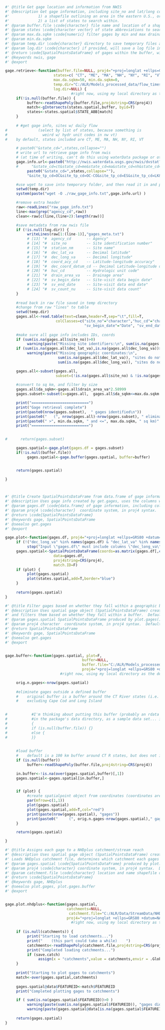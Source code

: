 

```r
#' @title Get gage location and information from NWIS
#' @description Get gage information, including site_no and lat/long coordinates from NWIS, by specifying either 
#'             1) a shapefile outlining an area in the eastern U.S., or 
#'             2) a list of states to search within.
#' @param buffer.file \code{character} file name and location of a shapefile (polygon) that outlines area to find gages within 
#' @param states \code{character vector} of state abbreviations to search within.  This will only be used if buffer.file is not provided.
#' @param max.da.sqkm \code{numeric} filter gages by min and max drainage area
#' @param min.da.sqkm
#' @param temp.dir \code{character} directory to save temporary files and gage retrieval logs/metadata
#' @param log.dir \code{character} if provided, will save a log file into the specified directory
#' @return \code{SpatialPointsDataFrame} of gages within the buffer, with gage info from NWIS
#' @keywords nwis, gage
#' @export

gage.retrieve<-function(buffer.file=NULL, proj4="+proj=longlat +ellps=GRS80 +datum=NAD83 +no_defs",
                      states=c( "CT", "ME", "MA", "NH", "NY", "RI", "VT"), 
                      max.da.sqkm=50, min.da.sqkm=0, 
                      temp.dir="C:/ALR/Models_processed_data/flow_timeseries", 
                      log.dir=NULL) {     
                              #right now, using my local directory as the defaults.  this is bad, will replace later, etc.
     if(!is.null(buffer.file)) {
          buffer<-readShapePoly(buffer.file,proj4string=CRS(proj4))
          match<-gIntersects(states.spatial,buffer, byid=T)
          states<-states.spatial$STATE_ABB[match]
     }
     
     # #get gage info, sites w/ daily flow
#              (select by list of states, because something is 
#                weird w/ hydr unit codes in nw vt)
#    by default, states included are CT, ME, MA, NH, NY, RI, VT

     # paste0("&state_cd=",states,collapse="")
     # write url to retrieve gage info from nwis 
     # (at time of writing, can't do this using waterData package or other webservices I know of, so we're creating/using a url)
     gage.info.url<-paste0("http://nwis.waterdata.usgs.gov/nwis/dvstat?referred_module=sw",
     #      "&state_cd=ct&state_cd=me&state_cd=ma&state_cd=nh&state_cd=ny&state_cd=ri&state_cd=vt",
          paste0("&state_cd=",states,collapse=""),
          "&site_tp_cd=OC&site_tp_cd=OC-CO&site_tp_cd=ES&site_tp_cd=LK&site_tp_cd=ST&site_tp_cd=ST-CA&site_tp_cd=ST-DCH&site_tp_cd=ST-TS&index_pmcode_00060=1&group_key=NONE&format=sitefile_output&sitefile_output_format=rdb&column_name=agency_cd&column_name=site_no&column_name=station_nm&column_name=dec_lat_va&column_name=dec_long_va&column_name=dec_coord_datum_cd&column_name=huc_cd&column_name=drain_area_va&column_name=sv_begin_date&column_name=sv_end_date&column_name=sv_count_nu&list_of_search_criteria=state_cd%2Csite_tp_cd%2Crealtime_parameter_selection")

     #use wget to save into temporary folder, and then read it in and parse.  probably there's a better way to do this, but this works for now.  
     setwd(temp.dir)
     system(paste("wget -O ./raw_gage_info.txt",gage.info.url) )

     #remove extra header 
     raw<-readLines("raw_gage_info.txt")
     line<-max(grep("agency_cd",raw))
     clean<-raw[c(line,(line+2):length(raw))]

     #save metadata from raw nwis file 
     if (!is.null(log.dir)) {          
          writeLines(raw[1:(line-1)],"gages_meta.txt")
          # [13] "#  agency_cd       -- Agency"                                              
          # [14] "#  site_no         -- Site identification number"                          
          # [15] "#  station_nm      -- Site name"                                           
          # [16] "#  dec_lat_va      -- Decimal latitude"                                    
          # [17] "#  dec_long_va     -- Decimal longitude"                                   
          # [18] "#  coord_acy_cd    -- Latitude-longitude accuracy"                         
          # [19] "#  dec_coord_datum_cd -- Decimal Latitude-longitude datum"                 
          # [20] "#  huc_cd          -- Hydrologic unit code"                                
          # [21] "#  drain_area_va   -- Drainage area"                                       
          # [22] "#  sv_begin_date   -- Site-visit data begin date"                          
          # [23] "#  sv_end_date     -- Site-visit data end date"                            
          # [24] "#  sv_count_nu     -- Site-visit data count"
     }
     
     #read back in raw file saved in temp directory
     #change from raw "lines" to table
     setwd(temp.dir)
     gages.all<-read.table(text=clean,header=T,sep="\t",fill=T,
                       colClasses=c("site_no"="character","huc_cd"="character",
                                    "sv_begin_date"="Date", "sv_end_date"="Date"))
     
     #make sure all gage info includes IDs, coords
     if (sum(is.na(gages.all$site_no))>0)
          warning(paste("Missing site identifiers:\n", sum(is.na(gages.all$site_no)), "sites do not have site_no values and are being ignored"))
     if (sum(is.na(gages.all$dec_lat_va),is.na(gages.all$dec_long_va))>0)
          warning(paste("Missing geographic coordinates:\n", 
                        sum(is.na(gages.all$dec_lat_va)), "sites do not have lat coordinates and are being ignored\n",
                        sum(is.na(gages.all$dec_long_va)), "sites do not have long coordinates and are being ignored"))

     gages.all<-subset(gages.all,
                       subset=(!is.na(gages.all$site_no) & !is.na(gages.all$dec_lat_va) & !is.na(gages.all$dec_long_va) ))
     
     #convert to sq km, and filter by size
     gages.all$da_sqkm<-gages.all$drain_area_va*2.58999
     gages.subset<-subset(x=gages.all,  gages.all$da_sqkm<=max.da.sqkm & gages.all$da_sqkm>min.da.sqkm )

     print("==========================")
     print("Gage retrieval complete")
     print(paste0(nrow(gages.subset),  " gages identified\n"))
     print(paste0("   (", nrow(gages.all)-nrow(gages.subset), " eliminated due to specified size requirements:"))
     print(paste0(" >", min.da.sqkm, " and <=", max.da.sqkm, " sq km)" ))
     print("==========================")
     

#      return(gages.subset)

     gages.spatial<-gage.plot(gages.df = gages.subset)
     if(!is.null(buffer.file)) 
          gages.spatial<-gage.buffer(gages.spatial, buffer=buffer)


     return(gages.spatial)

}




```




```r

#' @title Create SpatialPointsDataFrame from data.frame of gage information
#' @description Uses gage info created by get.gages, uses the columns with lat and long coordinate info to turn it into a spatial object (SpatialPointsDataFrame), preserving all data in the data.frame
#' @param gages.df \code{data.frame} of gage information, including columns titled "dec_long_va" and "dec_lat_va"
#' @param proj4 \code{character}  coordinate system, in proj4 syntax.  Defaults to GCS NAD83, which is used by NHDplus
#' @return \code{SpatialPointsDataFrame}
#' @keywords gage, SpatialPointsDataFrame
#' @seealso get.gages
#' @export

gage.plot<-function(gages.df, proj4="+proj=longlat +ellps=GRS80 +datum=NAD83 +no_defs",plot=F) {
     if (!("dec_long_va" %in% names(gages.df) & "dec_lat_va" %in% names(gages.df) ))
          stop("Input \"gages.df\" must include columns \"dec_long_va\" and \"dec_lat_va\"")
     gages.spatial<-SpatialPointsDataFrame(coords=as.matrix(gages.df[,c("dec_long_va","dec_lat_va")]), 
                      data=gages.df,
                      proj4string=CRS(proj4),
                      match.ID=F)
     if (plot) {
          plot(gages.spatial)
          plot(states.spatial,add=T,border="blue")
     }
     
     return(gages.spatial)
}
```




```r

#' @title Filter gages based on whether they fall within a geographic buffer
#' @description Uses spatial gage object (SpatialPointsDataFrame) created by plot.gages(), 
#' and filters them based on whether they fall within a buffer.  Default buffer around CT River basin states is specified.
#' @param gages.spatial SpatialPointsDataFrame produced by plot.gages() function
#' @param proj4 character  coordinate system, in proj4 syntax.  Defaults to GCS NAD83, which is used by NHDplus
#' @return SpatialPointsDataFrame
#' @keywords gage, SpatialPointsDataFrame
#' @seealso get.gages
#' @export


gage.buffer<-function(gages.spatial, plot=F, 
                                   buffer=NULL,
                                   buffer.file="C:/ALR/Models_processed_data/flow_gages/ctr_states_buffer_no_islands2",
                                   proj4="+proj=longlat +ellps=GRS80 +datum=NAD83 +no_defs") {
                         #right now, using my local directory as the defaults.  this is bad, will replace later, etc.

     orig.n.gages<-nrow(gages.spatial)
     
     #eliminate gages outside a defined buffer
     #    original buffer is a buffer around the CT River states (i.e. not all of NY and ME, even though they're included in the request to nwis)
     #    excluding Cape Cod and Long Island

     
#           #I'm thinking about putting this buffer (probably an rdata file, maybe a shapefile)
#           #in the package's data directory, as a sample data set... is that a good idea?
#           {
#           if (is.null(buffer.file)) {}
#           else {
#           }}
          
     
     #load buffer
     #    default is a 100 km buffer around CT R states, but does not include Cape Cod and Long Island     
     if (is.null(buffer))
          buffer<-readShapePoly(buffer.file,proj4string=CRS(proj4))

     in.buffer<-!is.na(over(gages.spatial,buffer)[,1])
     gages.spatial<-gages.spatial[in.buffer,]


     if (plot) {
          #create spatialpoint object from coordinates (coordinates are listed in the order long, lat)
          par(mfrow=c(1,1))
          plot(gages.spatial)
          plot(gages.spatial,add=T,col="red")
          print(paste(nrow(gages.spatial), "gages"))
          print(paste0("     (", orig.n.gages-nrow(gages.spatial)," gages eliminated)"))
     }

     return(gages.spatial)

}
```




```r

#' @title Assigns each gage to a NHDplus catchment/stream reach
#' @description Uses spatial gage object (SpatialPointsDataFrame) created by plot.gages() and optionally plot.gages.buffer().  
#' Loads NHDplus catchment file, determines which catchment each gages falls within, and assigns a FEATUREID
#' @param gages.spatial \code{SpatialPointsDataFrame} produced by plot.gages() function.  Optionally, can be first filtered using plot.gages.buffer() before assigning NHDplus IDs
#' @param proj4 \code{character} coordinate system, in proj4 syntax.  Defaults to GCS NAD83, which is used by NHDplus
#' @param catchment.file \code{character} location and name shapefile of NHDplus catchments (that cover regions that the gages are in)
#' @return \code{SpatialPointsDataFrame}
#' @keywords gage, NHDplus
#' @seealso plot.gages, plot.gages.buffer
#' @export


gage.plot.nhdplus<-function(gages.spatial,  
                            catchments=NULL,
                             catchment.file="C:/ALR/Data/StreamData/NHDplus/NHDPlusCatchment/NENY/Catchment", 
                            proj4="+proj=longlat +ellps=GRS80 +datum=NAD83 +no_defs", save.catch=T) {
                              #right now, using my local directory as the defaults.  this is bad, will replace later, etc.
     
     if (is.null(catchments)) {
          print("Starting to load catchments...")
          print("    (this part could take a while)    ")
          catchments<-readShapePoly(catchment.file,proj4string=CRS(proj4),IDvar="FEATUREID")
          print("Completed loading catchments...")
          if (save.catch)
               assign(x = "catchments",value = catchments,envir = .GlobalEnv)     
     }
          
     print("Starting to plot gages to catchments")
     match<-over(gages.spatial,catchments)
     
     gages.spatial@data$FEATUREID<-match$FEATUREID
     print("Completed plotting gages to catchments")

     if ( sum(is.na(gages.spatial$FEATUREID))>0 ) 
          warning(paste(sum(is.na(gages.spatial$FEATUREID)), "gages did not map to a NHDplus catchment:"))
          warning(paste(gages.spatial@data[is.na(gages.spatial$FEATUREID),"site_no"],collapse = "\n"))     
     
     return(gages.spatial)
}

```

